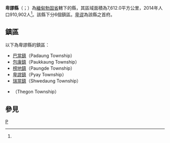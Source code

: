 {{Infobox settlement
|native_name = {{lang|my|ပြည်ခရိုင်}}
|official_name = 卑謬縣
|settlement_type = [[勃固省|勃固省]]行政區
|image_skyline = 
|image_map = 
|map_caption = 
|subdivision_type = 國家
|subdivision_name = {{flag|Myanmar}}
|subdivision_type1 = 省邦
|subdivision_name1 = [[勃固省|勃固省]]
|subdivision_type2 = 首府
|subdivision_name2 = [[卑谬镇|卑谬]]
|unit_pref = 
|area_total_km2 = 7,612.0
|population_as_of = 2014
|population_footnotes =<ref name="citypopulation">[http://www.citypopulation.de/php/myanmar-admin.php MYANMAR: Administrative Division]. Citypopulation. 2015-11-14</ref>
|population = 910,902
|population_density_km2 = 119.67
|latNS = N
|latd = 18
|latm = 42
|lats = 00
|longEW = E
|longd = 95
|longm = 22
|longs = 00
|coordinates_display = inline,title
|coordinates_region = MM
|pushpin_map = Burma
|elevation_footnotes = 
|elevation_ft = 
|elevation_m = 
|timezone = [[Myanmar_Standard_Time|MST]]
|utc_offset = +6:30
|website =
}}

'''卑謬縣'''（{{lang-my|ပြည်ခရိုင်}}；{{lang-en|Pyay District}}）為[[緬甸|緬甸]][[勃固省|勃固省]]轄下的縣，其區域面積為7,612.0平方公里，2014年人口910,902人<ref name="citypopulation"/>。該縣下分6個鎮區。[[卑谬镇|卑谬]]為該縣之首府。

==鎮區==
以下為卑謬縣的鎮區：
*[[巴當鎮|巴當鎮]]（Padaung Township）
*[[包康鎮|包康鎮]]（Paukkaung Township）
*[[榜地鎮|榜地鎮]]（Paungde Township）
*[[卑謬鎮|卑謬鎮]]（Pyay Township）
*[[瑞當鎮|瑞當鎮]]（Shwedaung Township）
*{{link-en|德贡镇|Thegon Township}}（Thegon Township）

==參見==
{{Reflist}}

{{Myanmar-stub}}
{{勃固省行政區劃}}
{{緬甸縣份}}
[[Category:勃固省縣份|P]]
